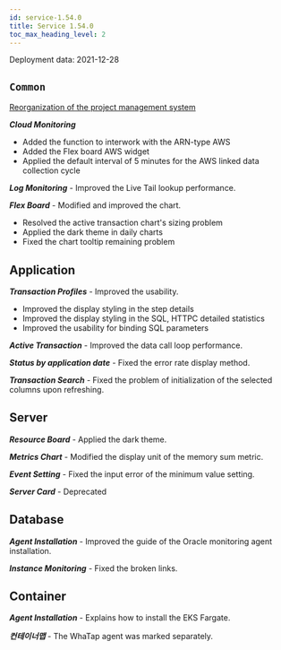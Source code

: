 ```yaml
---
id: service-1.54.0
title: Service 1.54.0
toc_max_heading_level: 2
---
```



Deployment data: 2021-12-28

## `Common`

[Reorganization of the project management system](https://docs.whatap.io/project/project-structure)

**_Cloud Monitoring_** 

-   Added the function to interwork with the ARN-type AWS
-   Added the Flex board AWS widget
-   Applied the default interval of 5 minutes for the AWS linked data collection cycle 

**_Log Monitoring_** - Improved the Live Tail lookup performance.

**_Flex Board_** - Modified and improved the chart.

-   Resolved the active transaction chart's sizing problem
-   Applied the dark theme in daily charts
-   Fixed the chart tooltip remaining problem

## Application

**_Transaction Profiles_** - Improved the usability.

-   Improved the display styling in the step details
-   Improved the display styling in the SQL, HTTPC detailed statistics 
-   Improved the usability for binding SQL parameters

**_Active Transaction_** - Improved the data call loop performance.

**_Status by application date_** - Fixed the error rate display method.

**_Transaction Search_** - Fixed the problem of initialization of the selected columns upon refreshing.

## Server

**_Resource Board_** - Applied the dark theme.

**_Metrics Chart_** - Modified the display unit of the memory sum metric. 

**_Event Setting_** - Fixed the input error of the minimum value setting.

**_Server Card_** - Deprecated

## Database

**_Agent Installation_** - Improved the guide of the Oracle monitoring agent installation.

**_Instance Monitoring_** - Fixed the broken links.

## Container

**_Agent Installation_** - Explains how to install the EKS Fargate.

**_컨테이너맵_** - The WhaTap agent was marked separately.
